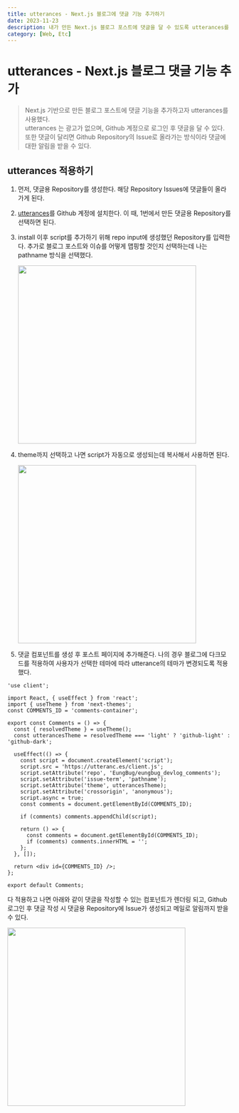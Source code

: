 ```yaml
---
title: utterances - Next.js 블로그에 댓글 기능 추가하기
date: 2023-11-23
description: 내가 만든 Next.js 블로그 포스트에 댓글을 달 수 있도록 utterances를 적용해보자!
category: [Web, Etc]
---
```


# utterances - Next.js 블로그 댓글 기능 추가

> Next.js 기반으로 만든 블로그 포스트에 댓글 기능을 추가하고자 utterances를 사용했다.  
> utterances 는 광고가 없으며, Github 계정으로 로그인 후 댓글을 달 수 있다.  
> 또한 댓글이 달리면 Github Repository의 Issue로 올라가는 방식이라 댓글에 대한 알림을 받을 수 있다.

## utterances 적용하기

1. 먼저, 댓글용 Repository를 생성한다. 해당 Repository Issues에 댓글들이 올라가게 된다.

2. [utterances](https://github.com/apps/utterances)를 Github 계정에 설치한다. 이 때, 1번에서 만든 댓글용 Repository를 선택하면 된다.

3. install 이후 script를 추가하기 위해 repo input에 생성했던 Repository를 입력한다. 추가로 블로그 포스트와 이슈를 어떻게 맵핑할 것인지 선택하는데 나는 pathname 방식을 선택했다.

   <img
     src="/blog/blog-comments/1.png"
     width="400"
   />

4. theme까지 선택하고 나면 script가 자동으로 생성되는데 복사해서 사용하면 된다.

   <img
     src="/blog/blog-comments/2.png"
     width="400"
   />

5. 댓글 컴포넌트를 생성 후 포스트 페이지에 추가해준다.
   나의 경우 블로그에 다크모드를 적용하여 사용자가 선택한 테마에 따라 utterance의 테마가 변경되도록 적용했다.

```tsx
'use client';

import React, { useEffect } from 'react';
import { useTheme } from 'next-themes';
const COMMENTS_ID = 'comments-container';

export const Comments = () => {
  const { resolvedTheme } = useTheme();
  const utterancesTheme = resolvedTheme === 'light' ? 'github-light' : 'github-dark';

  useEffect(() => {
    const script = document.createElement('script');
    script.src = 'https://utteranc.es/client.js';
    script.setAttribute('repo', 'EungBug/eungbug_devlog_comments');
    script.setAttribute('issue-term', 'pathname');
    script.setAttribute('theme', utterancesTheme);
    script.setAttribute('crossorigin', 'anonymous');
    script.async = true;
    const comments = document.getElementById(COMMENTS_ID);

    if (comments) comments.appendChild(script);

    return () => {
      const comments = document.getElementById(COMMENTS_ID);
      if (comments) comments.innerHTML = '';
    };
  }, []);

  return <div id={COMMENTS_ID} />;
};

export default Comments;
```

다 적용하고 나면 아래와 같이 댓글을 작성할 수 있는 컴포넌트가 렌더링 되고, Github 로그인 후 댓글 작성 시 댓글용 Repository에 Issue가 생성되고 메일로 알림까지 받을 수 있다.

<img
  src="/blog/blog-comments/3.png"
  width="400"
/>
